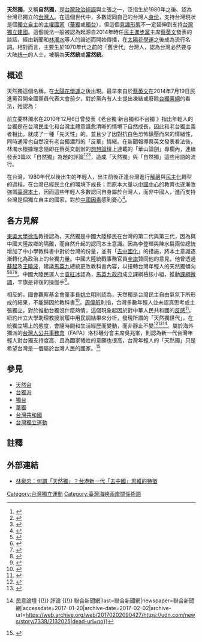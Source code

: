 {{臺灣獨立}}
'''天然獨'''，又稱'''自然獨'''，是[[台灣政治|台灣政治]][[術語|術語]]與主張之一，泛指生於1980年之後、認為台灣已獨立的[[台灣人|台灣人]]。在這個世代中，多數認同自己的台灣人[[身份|身份]]，支持台灣現狀是個[[獨立|獨立]][[自主權|自主]]的[[主權|主權]][[國家|國家]]（[[華獨|華獨]]或[[獨台|獨台]]），但這個[[意識形態|意識形態]]不一定延伸到支持[[台灣獨立運動|台灣獨立建國]]。這個說法一般被認為起源自2014年時任[[民主進步黨|民主進步黨]]主席[[蔡英文|蔡英文]]發表的談話，經由新聞和[[林濁水|林濁水]]等人的論述而開始傳播，在[[太陽花學運|太陽花學運]]之後成為流行名詞。相對而言，主要生於1970年代之前的「舊世代」台灣人，認為台灣必然要与大陆[[中國統一|统一]]的人士，被稱為'''天然統'''或'''當然統'''。

==概述==
天然獨這個名稱，在[[太陽花學運|太陽花學運]]之後出現。最早來自於[[蔡英文|蔡英文]]在2014年7月19日民進黨召開全國黨員代表大會前夕，對於黨內有人士提出凍結或廢除[[台獨黨綱|台獨黨綱]]的看法，她認為：
{{quote|隨着台灣的民主化……認同台灣、堅持獨立自主的價值，已經變成年輕世代的『天然成分』，這樣的事實，這樣的狀態，如何去『凍結』？如何去『廢除』？<ref>{{cite news|author1=李欣芳|title=小英：台獨是年輕世代天然成分|url=http://news.ltn.com.tw/news/focus/paper/797533|accessdate=2017-03-19|agency=自由時報|date=2014-07-20|archive-date=2019-05-03|archive-url=https://web.archive.org/web/20190503085715/https://news.ltn.com.tw/news/focus/paper/797533|dead-url=no}}</ref><ref>{{cite news|author1=林修卉、郭建伸|title=蔡：台獨是天然成分 怎凍|url=http://www.appledaily.com.tw/appledaily/article/headline/20140720/35970181/|accessdate=2017-03-19|agency=台灣蘋果日報|date=2014-07-20|archive-date=2017-03-20|archive-url=https://web.archive.org/web/20170320053450/http://www.appledaily.com.tw/appledaily/article/headline/20140720/35970181/|dead-url=no}}</ref><ref>{{cite news|author1=翁嫆琄|title=是否凍獨？蔡英文：獨立已是天然成份怎麼凍|url=http://newtalk.tw/news/view/2014-07-19/49377|accessdate=2017-03-19|agency=新頭殼|date=2014-07-19|archive-date=2019-05-03|archive-url=https://web.archive.org/web/20190503183429/https://newtalk.tw/news/view/2014-07-19/49377|dead-url=no}}</ref>}}

前立委林濁水在2010年12月6日曾發表《老台獨‧新台獨和不台獨 》指出年輕人的台獨是在台灣民主化和台灣主體意識愈清晰的情境下自然成長，因此和老台獨主義者相比，就成了一種「先天性」的。並且少了因對抗白色恐怖鎮壓而來的情緒性，同時通常也自然沒有老台獨濃烈的「反華」情緒。在新聞報導蔡英文發表看法後，林濁水根據理念隨即在蔡英文創辦的[[想想論壇|想想論壇]]上連載的「華山論劍」專欄內，連續發表3篇以「自然獨」為題的評論<ref>{{cite web|author1=林濁水|title=【華山論劍】年輕世代的「自然獨」（一）|url=http://www.thinkingtaiwan.com/content/2275|website=http://www.thinkingtaiwan.com/|publisher=想想論壇|accessdate=2016-06-02|archive-date=2016-07-01|archive-url=https://web.archive.org/web/20160701231214/http://www.thinkingtaiwan.com/content/2275|dead-url=no}}</ref><ref>{{cite web|author1=林濁水|title=自然獨之三：被遺忘的光復和被抗爭的九七|url=http://www.thinkingtaiwan.com/content/3324|website=http://www.thinkingtaiwan.com/|publisher=想想論壇|accessdate=2016-06-02|archive-date=2016-07-01|archive-url=https://web.archive.org/web/20160701232424/http://www.thinkingtaiwan.com/content/3324|dead-url=no}}</ref><ref>{{cite web|author1=林濁水|title=自然獨之三：慷慨激昂的台獨和跳過偉大儀式的台獨|url=http://www.thinkingtaiwan.com/content/3695|website=http://www.thinkingtaiwan.com/|publisher=想想論壇|accessdate=2016-06-02|archive-date=2016-04-03|archive-url=https://web.archive.org/web/20160403212839/http://www.thinkingtaiwan.com/content/3695|dead-url=no}}</ref>，造成「天然獨」與「自然獨」這些用語的流行。

在台灣，1980年代以後出生的年輕人，出生前後正逢台灣進行[[解嚴|解嚴]]與[[民主化|民主化]]轉型的過程，在台灣已經民主化的環境下成長；而原本大量以[[中國中心|中國中心]]的教育也逐漸改強調[[台灣本土化運動|臺灣本土]]，因而這些年輕人多數認同自身屬於台灣人，而非中國人，進而支持台灣是個獨立自主的國家，對於[[中國因素|中國因素]]感到憂心<ref>{{cite news|title=台灣年輕世代「天然獨」 逾8成支持台獨|url=http://news.ltn.com.tw/news/politics/breakingnews/1513507|accessdate=2016-03-21|agency=自由時報|date=2015-11-19|archive-date=2016-03-03|archive-url=https://web.archive.org/web/20160303054729/http://news.ltn.com.tw/news/politics/breakingnews/1513507|dead-url=no}}</ref>。

==各方見解==
[[東吳大學|東吳大學]][[徐泓_(歷史學家)|徐泓]]教授認為，天然獨是中國大陸移民在台灣的第二代與第三代，因為與中國大陸故鄉的隔離，而自然升起的認同本土意識。因為李登輝與陳水扁兩位總統增加了中小學教科書中對於台灣的份量，並有「[[去中國化|去中國化]]」的措施，將本土意識逐漸轉化為政治上的台獨力量。中國大陸統戰事務官員[[辛旗|辛旗]]贊同他的意見，他曾透過[[蘇起|蘇起]]及[[王曉波|王曉波]]，建議[[馬英九|馬英九]]總統更改教科書內容，以扭轉台灣年輕人的天然獨傾向<ref>{{cite news|title=【奉元特稿】華夏文化教育的省思與展望：辛旗會長與劉君祖理事長、徐泓教授的對談|url=http://www.fongyuan.org/2016/04/07/%E4%B8%AD%E8%8F%AF%E5%A5%89%E5%85%83%E5%AD%B8%E6%9C%83%E7%AC%AC%E4%BA%8C%E5%8D%81%E5%85%AB%E6%9C%9F%E9%9B%BB%E5%AD%90%E5%A0%B1/|accessdate=2016-05-28|agency=中華奉元學會|date=2016-04-07|archive-date=2016-05-28|archive-url=https://web.archive.org/web/20160528173338/http://www.fongyuan.org/2016/04/07/%e4%b8%ad%e8%8f%af%e5%a5%89%e5%85%83%e5%ad%b8%e6%9c%83%e7%ac%ac%e4%ba%8c%e5%8d%81%e5%85%ab%e6%9c%9f%e9%9b%bb%e5%ad%90%e5%a0%b1/|dead-url=no}}</ref><ref>{{cite news|title=中國插手課綱微調？ 中國少將自爆派人建議馬英九...|url=http://news.ltn.com.tw/news/politics/breakingnews/1711525|accessdate=2016-05-28|agency=自由時報|date=2016-05-28|archive-date=2016-05-28|archive-url=https://web.archive.org/web/20160528172531/http://news.ltn.com.tw/news/politics/breakingnews/1711525|dead-url=no}}</ref><ref>{{cite news|title=要消滅「天然獨」！中國少將承認　向馬政府施壓課綱微調|url=http://www.setn.com/News.aspx?NewsID=150787|accessdate=2016-05-28|agency=三立新聞|date=2016-05-28|archive-date=2016-05-29|archive-url=https://web.archive.org/web/20160529112137/http://www.setn.com/News.aspx?NewsID=150787|dead-url=no}}</ref><ref>{{cite news|author1=林艶、王秀中|title=辛旗答中評　縱論大閱兵與東亞關係|url=http://hk.crntt.com/doc/1039/1/2/8/103912896.html?coluid=7&kindid=0&docid=103912896&mdate=0903124140|accessdate=2016-05-28|agency=中國評論新聞|date=2015-09-02|archive-date=2017-11-07|archive-url=https://web.archive.org/web/20171107020547/http://hk.crntt.com/doc/1039/1/2/8/103912896.html?coluid=7&kindid=0&docid=103912896&mdate=0903124140|dead-url=no}}</ref>。中國大陸民運人士[[袁紅冰|袁紅冰]]認為，[[馬英九政府|馬英九政府]]成立課綱檢核小組，推動[[臺灣高中課程綱要微調案|課綱微調]]，辛旗是背後的操盤手<ref>{{cite news|author1=江禹嬋|title=對台灣統戰 中共黑手伸入台高中課綱|url=http://www.epochtimes.com/b5/15/4/24/n4419493.htm|accessdate=2016-05-28|agency=大紀元|date=2015-04-24|archive-date=2016-08-04|archive-url=https://web.archive.org/web/20160804122834/http://www.epochtimes.com/b5/15/4/24/n4419493.htm|dead-url=no}}</ref>。

相反的，國會觀察基金會董事長[[姚立明|姚立明]]則認為，天然獨是台灣民主自由氣氛下所形成的結果，不能歸因於教科書<ref>{{cite news|author1=|title=中國少將插手課綱消滅天然獨 姚立明：傻子的想法|url=http://news.ltn.com.tw/news/politics/breakingnews/1713530|accessdate=2016-06-16|agency=自由時報|date=2015-05-30|archive-date=2016-06-03|archive-url=https://web.archive.org/web/20160603010657/http://news.ltn.com.tw/news/politics/breakingnews/1713530|dead-url=no}}</ref>。[[人渣文本|周偉航]]則指，台灣多數年輕人並未認真思考或主張獨立，對於推動台獨沒什麼熱情。這個現象起因於對中華人民共和國的[[反中|反感]]<ref>{{cite news|author1=周偉航|title=不是天然獨，而是中國臭|url=http://www.ettoday.net/news/20160714/735049.htm|accessdate=2016-07-18|agency=東森新聞雲|date=2016-07-14|archive-date=2016-07-17|archive-url=https://web.archive.org/web/20160717090518/http://www.ettoday.net/news/20160714/735049.htm|dead-url=no}}</ref>。紐約州立大學助理教授翁履中用民調結果來分析，發現所謂的「天然獨世代」，在統獨立場上的態度，會隨時間和生活經歷而變動，而非靜止不變<ref>{{Cite web|url=http://whogovernstw.org/2015/11/13/dennisweng3/|title=是你，是我，還是大家的統獨立場都在改變？！(1)|accessdate=2017-01-20|date=2015-11-13|last=whogovernstw|work=菜市場政治學|archive-date=2017-01-29|archive-url=https://web.archive.org/web/20170129085907/http://whogovernstw.org/2015/11/13/dennisweng3/|dead-url=no}}</ref><ref>{{Cite web|url=http://whogovernstw.org/2015/11/13/dennisweng4/|title=是你，是我，還是大家的統獨立場都在改變？！(2)|accessdate=2017-01-20|date=2015-11-13|last=whogovernstw|work=菜市場政治學|archive-date=2017-01-29|archive-url=https://web.archive.org/web/20170129085912/http://whogovernstw.org/2015/11/13/dennisweng4/|dead-url=no}}</ref><ref>{{Cite news|url=https://udn.com/news/story/7339/2132025|title=天然獨世代 不是真實整體現象 {{!}} 民意論壇 {{!}} 評論 {{!}} 聯合新聞網|last=聯合新聞網|newspaper=聯合新聞網|accessdate=2017-01-20|archive-date=2017-02-02|archive-url=https://web.archive.org/web/20170202090427/https://udn.com/news/story/7339/2132025|dead-url=no}}</ref>。屬於海外獨派的[[台灣人公共事務會|台灣人公共事務會]]（FAPA）洛杉磯分會主席吳兆峯，則認為新一代台灣年輕人對台獨支持度高、且為國家犧牲的意願也很高，台灣年輕人的「天然獨」只是希望台灣是一個屬於台灣人民的國家。<ref>{{cite news|title=台獨聯盟 14日邀各界交流|url=http://www.worldjournal.com/4712708/article-台獨聯盟-14日邀各界交流|agency=世界新聞網|date=2017-01-07}}{{dead link|date=2018年2月 |bot=InternetArchiveBot |fix-attempted=yes }}</ref>

==參見==
* [[天然台|天然台]]
* [[台獨派|台獨派]] 
* [[獨台|獨台]]
* [[華獨|華獨]] 
* [[台灣共和國|台灣共和國]]
* [[台灣獨立運動|台灣獨立運動]]

==註釋==
{{reflist|2}}

==外部連結==
* [http://www.epochtimes.com/b5/15/12/8/n4590940.htm 林泉忠：何謂「天然獨」？台港新一代「去中國」思維的特徵]{{Wayback|url=http://www.epochtimes.com/b5/15/12/8/n4590940.htm |date=20160403004959 }}

{{台湾海峡两岸主题}}
[[Category:台灣獨立運動|Category:台灣獨立運動]]
[[Category:臺灣海峽兩岸關係術語|Category:臺灣海峽兩岸關係術語]]